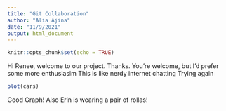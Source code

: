 ```yaml
---
title: "Git Collaboration"
author: "Alia Ajina"
date: "11/9/2021"
output: html_document
---
```


```r
knitr::opts_chunk$set(echo = TRUE)
```

Hi Renee, welcome to our project.
Thanks.
You're welcome, but I'd prefer some more enthusiasim 
This is like nerdy internet chatting
Trying again

```r
plot(cars)
```
Good Graph!
Also Erin is wearing a pair of rollas!
```r

```

